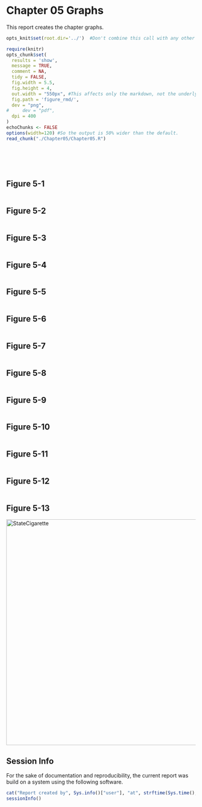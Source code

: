 Chapter 05 Graphs
=================================================
This report creates the chapter graphs.

<!--  Set the working directory to the repository's base directory; this assumes the report is nested inside of only one directory.-->
```r
opts_knit$set(root.dir='../')  #Don't combine this call with any other chunk -especially one that uses file paths.
```

<!-- Set the report-wide options, and point to the external code file. -->
```r
require(knitr)
opts_chunk$set(
  results = 'show', 
  message = TRUE,
  comment = NA, 
  tidy = FALSE,
  fig.width = 5.5, 
  fig.height = 4, 
  out.width = "550px", #This affects only the markdown, not the underlying png file.  The height will be scaled appropriately.
  fig.path = 'figure_rmd/',     
  dev = "png",
#     dev = "pdf",
  dpi = 400
)
echoChunks <- FALSE
options(width=120) #So the output is 50% wider than the default.
read_chunk("./Chapter05/Chapter05.R") 
```
<!-- Load the packages.  Suppress the output when loading packages. --> 
```r
```

<!-- Load any Global functions and variables declared in the R file.  Suppress the output. --> 
```r
```

<!-- Declare any global functions specific to a Rmd output.  Suppress the output. --> 
```r
```

<!-- Load the datasets.   -->
```r
```

<!-- Tweak the datasets.   -->
```r
```

## Figure 5-1
```r
```
## Figure 5-2
```r
```
## Figure 5-3
```r
```
## Figure 5-4
```r
```
## Figure 5-5
```r
```
## Figure 5-6
```r
```
## Figure 5-7
```r
```
## Figure 5-8
```r
```
## Figure 5-9
```r
```
## Figure 5-10
```r
```
## Figure 5-11
```r
```
## Figure 5-12
```r
```
## Figure 5-13
<img src="./../Chapter03/figure_rmd/Figure03_09.png" alt="StateCigarette" style="width: 600px;"/>

## Session Info
For the sake of documentation and reproducibility, the current report was build on a system using the following software.

```r
cat("Report created by", Sys.info()["user"], "at", strftime(Sys.time(), "%Y-%m-%d, %H:%M %z"))
sessionInfo()
```

